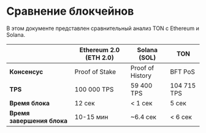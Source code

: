 
# Сравнение блокчейнов

В этом документе представлен сравнительный анализ TON с Ethereum и Solana.

|                            | Ethereum 2.0 (ETH 2.0) | Solana (SOL)     | TON         |
| -------------------------- | ---------------------- | ---------------- | ----------- |
| **Консенсус**              | Proof of Stake         | Proof of History | BFT PoS     |
| **TPS**                    | 100 000 TPS            | 59 400 TPS       | 104 715 TPS |
| **Время блока**            | 12 сек                 | < 1 сек          | 5 сек       |
| **Время завершения блока** | 10-15 мин              | ~6.4 сек         | < 6 сек     |

<Feedback />

